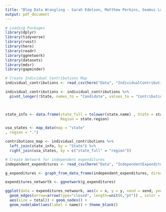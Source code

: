 ```yaml
---
title: "Blog Data Wrangling - Sarah Edelson, Matthew Perkins, Seamus Lawton"
output: pdf_document
---
```


```r
# Loading Packages
library(dplyr)
library(tidyverse)
library(rvest)
library(here)
library(readr)
library(ggnetwork)
library(datasets)
library(mdsr)
library(gapminder)
```

```r
# Create Individual Contributions Map
individual_contributions <- read_csv(here("Data", "IndividualContributions.csv"))

individual_contributions <- individual_contributions %>%
  pivot_longer(!State, names_to = "Candidate", values_to = "Contribution")
  


state_info <- data.frame(state_full = tolower(state.name) , State = state.abb,
                         Region = state.region)

usa_states <- map_data(map = "state"
, region = ".")

contributions_map <- individual_contributions %>%
  left_join(state_info, by = "State") %>%
  right_join(usa_states, by = c("state_full" = "region"))

```


```r
# Create Network for independent expenditures
independent_expenditures <- read_csv(here("Data", "IndependentExpenditures.csv"))

g_expenditures <- graph_from_data_frame(independent_expenditures, directed = TRUE)

expenditures_networtk <- ggnetwork(g_expenditures)

ggplot(data = expenditures_netwoork, aes(x = x, y = y, xend = xend, yend = yend)) +
  geom_edges(arrow=arrow(type="closed", length=unit(6,"pt")) , color = "lightgray",
  aes(size = total)) + geom_nodes() +
  geom_nodelabel(aes(label = name)) + theme_blank()

```